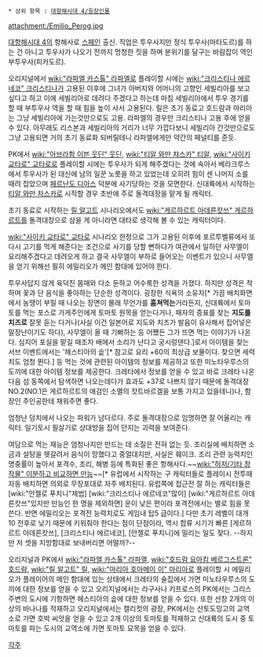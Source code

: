  * 상위 항목 : [[대항해시대 4/등장인물]]

attachment:/Emilio_Perog.jpg

[[대항해시대 4]]의 항해사로 [[스페인]] 출신. 직업은 투우사지만 정식 투우사(마타도르)를 하는 건 아니고 투우사가 나오기 전까지 멍청한 짓을 하며 분위기를 달구는 바람잡이 역인 부투우사(피카도르).

오리지널에서 [[wiki:"라파엘 카스톨" 라파엘]]로 플레이할 시에는 [[wiki:"크리스티나 에르네코" 크리스티나]]가 고용된 이후에 그녀가 아버지와 어머니의 고향인 세빌리아를 보고 싶다고 하고 이에 세빌리아로 데려다 주겠다고 하는데 마침 세빌리아에서 투우 경기를 할 때 부투우사 역을 할 때 힘을 높이 사서 고용된다. 릴은 초기 동료고 호드람과 마리아는 그냥 세빌리아에 가는것만으로도 고용. 라파엘의 경우만 크리스티나 고용 후에 얻을 수 있다. 아무래도 리스본과 세빌리아의 거리가 너무 가깝다보니 세빌리아 간것만으로도 그냥 고용되면 거의 초기 동료화 되버릴테니 라파엘에게만 약간의 페널티를 준듯.

PK에서 [[wiki:"아브라함 이븐 웃딘" 웃딘]], [[wiki:"티알 와만 챠스카" 티알]], [[wiki:"사이키 교타로" 교타로]]로 플레이할 시에는 투우사가 되게 해주겠다는 것에 속아서 베라크루스에서 투우사가 된 대신에 남의 일꾼 노릇을 하고 있었는데 오히려 힘이 센 나머지 소를 때려 잡았으며 [[페르난도 디아스]] 덕분에 사기당하는 것을 모면한다. 신대륙에서 시작하는 [[티알 와만 차스카]]로 시작할 경우 초반에 주로 돌격대장을 맡게 될 캐릭터.

초기 동료로 시작하는 [[릴 알고트]] 시나리오에서도 [[wiki:"게르하르트 아데른캇쓰" 게르하르트]]를 돌격대장으로 삼을 게 아니라면 대타로 생각해 볼 수 있는 캐릭터이다.

[[wiki:"사이키 교타로" 교타로]] 시나리오 한정으로 그가 고용된 이후에 포르투벨류에서 또다시 고기를 먹게 해준다는 조건으로 사기를 당할 뻔하다가 여관에서 일하던 사무엘이 요리해주겠다고 데려오게 하고 결국 사무엘이 부하로 들어오는 이벤트가 있으니 사무엘을 얻기 위해선 필히 에밀리오가 메인 함대에 있어야 한다.

투우사답지 않게 육덕진 몸매와 다소 둔하고 어수룩한 성격을 가졌다. 하지만 성격은 착하며 꽃과 단 음식을 좋아하는 단순한 성격이다. 굉장한 식욕의 소유자[* 가끔 배치화면에서 농땡이 부릴 때 나오는 장면이 몰래 무언가를 '''훔쳐먹는'''거라든지, 신대륙에서 토마토를 먹는 포스로 가게주인에게 토마토 원목을 얻는다거나, 패자의 증표를 찾는 '''지도를 치즈로''' 잘못 듣는 다거나(사실 이건 일본어로 지도와 치즈가 발음이 유사해서 집어넣은 말장난이기도 하다), 사무엘이 올 때 기뻐하는 등 어쨌든 그가 뜨면 먹는 이야기가 나온다. 심지어 포실을 맡길 때조차 배에서 소리가 난다고 궁시렁댄다.]로서 아이템을 찾는 서브 이벤트에서는 '헤스티아의 솥'[* 참고로 요리 +60의 최상급 보물이다. 찾으면 세력치도 엄청 뛴다.] 등 먹는 것에 관련된 아이템의 정보를 제공하고 또한 미노타우루스의 도끼에 대한 아이템 정보를 제공한다. 크레타에서 정보를 얻을 수 있고 바로 크레타 나온 다음 섬 동쪽에서 탐색하면 나오는데다가 효과도 +37로 나쁘지 않기 때문에 돌격대장 NO.2(NO.1은 게르하르트의 애검인 소멸의 캇트바르겔을 보통 가지고 있을테니)나, 함장인 주인공한테 채워주면 좋다.

엄청난 덩치에서 나오는 파워가 남다르다. 주로 돌격대장으로 임명하면 잘 어울리는 캐릭터. 일기토시 필살기로 상대방을 집어 던지는 괴력을 보여준다.

여담으로 먹는 재능은 엄청나지만 만드는 데 소질은 전혀 없는 듯. 조리실에 배치하면 소금과 설탕을 헷갈려서 음식이 망했다고 중얼대지만, 사실은 훼이크. 조리 관련 능력치인 명중률이 높아서 포격수, 조리, 해병 등에 특화된 좋은 항해사다.~~[[wiki:"허저/기타 창작물" 이분하고 비교하면 만능]]~~[* 유럽에서 시작하는 구 캐릭터들로 플레이시 전투때 자동 배치하면 의외로 무장포대로 자주 배치된다. 유럽쪽에 접근전 잘 하는 캐릭터들은 [wiki:"안젤로 푸치니"제법] [wiki:"크리스티나 에르네코"많이] [wiki:"게르하르트 아데른캇쓰"있지만 만능인 한 명을 제외하면] 운이 낮은 편이라 포격전에서는 별로 힘을 못쓴다. 반면 에밀리오는 포격전 능력치로도 게임내 탑5 급이다.] 다만 초기 레벨이 대개 10 전후로 낮기 때문에 키워줘야 한다는 점이 단점이라, 역시 합류 시기가 빠른 [게르하르트 아데른캇쓰], [크리스티나 에르네코], [안젤로 푸치니]에 밀리는 일도 잦다. --하지만 저 셋을 지방함대로 보내버리면 어떨까?--

오리지널과 PK에서 [[wiki:"라파엘 카스톨" 라파엘]], [[wiki:"호드람 요아킴 베르그스트론" 호드람]], [[wiki:"릴 알고트" 릴]], [[wiki:"마리아 호아메이 이" 마리아]]로 플레이할 시 에밀리오가 플레이어의 메인 함대에 있는 상태에서 크레타의 술집에서 가면 미노타우루스의 도끼에 대한 정보를 얻을 수 있고 오리지널에서는 라구사나 키프로스의  PK에서는 그리스 주변의 도시에 기항하면 헤스티아의 솥에 대한 정보를 얻을 수 있다. 또한 선창 2개의 이상의 바나나를 적재하고 오리지널에서는 캘리컷의 광장, PK에서는 산토도밍고의 교역소로 가면 호박 씨앗을 얻을 수 있고 2개 이상의 토마토를 적재하고 신대륙의 도시 중 토마토를 파는 도시의 교역소에 가면 토마토 묘목을 얻을 수 있다.

[[각주]]
